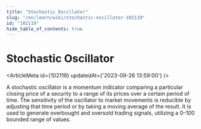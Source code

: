 ```yaml
---
title: "Stochastic Oscillator"
slug: "/en/learn/wiki/stochastic-oscillator-102119"
id: "102119"
hide_table_of_contents: true
---
```



# Stochastic Oscillator

<ArticleMeta id={102119} updatedAt={'2023-09-26 13:59:00'} />
<div className='border-solid border-b border-t-0 my-4 border-[var(--ifm-color-gray-300)]' />

A stochastic oscillator is a momentum indicator comparing a particular closing price of a security to a range of its prices over a certain period of time. The sensitivity of the oscillator to market movements is reducible by adjusting that time period or by taking a moving average of the result. It is used to generate overbought and oversold trading signals, utilizing a 0–100 bounded range of values.
